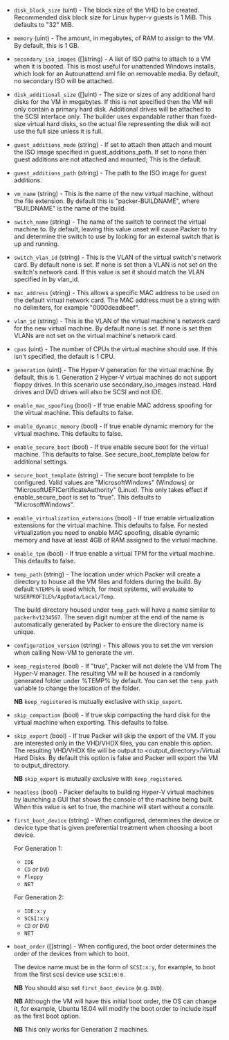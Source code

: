 <!-- Code generated from the comments of the CommonConfig struct in builder/hyperv/common/config.go; DO NOT EDIT MANUALLY -->

- `disk_block_size` (uint) - The block size of the VHD to be created.
  Recommended disk block size for Linux hyper-v guests is 1 MiB. This
  defaults to "32" MiB.

- `memory` (uint) - The amount, in megabytes, of RAM to assign to the
  VM. By default, this is 1 GB.

- `secondary_iso_images` ([]string) - A list of ISO paths to
  attach to a VM when it is booted. This is most useful for unattended
  Windows installs, which look for an Autounattend.xml file on removable
  media. By default, no secondary ISO will be attached.

- `disk_additional_size` ([]uint) - The size or sizes of any
  additional hard disks for the VM in megabytes. If this is not specified
  then the VM will only contain a primary hard disk. Additional drives
  will be attached to the SCSI interface only. The builder uses
  expandable rather than fixed-size virtual hard disks, so the actual
  file representing the disk will not use the full size unless it is
  full.

- `guest_additions_mode` (string) - If set to attach then attach and
  mount the ISO image specified in guest_additions_path. If set to
  none then guest additions are not attached and mounted; This is the
  default.

- `guest_additions_path` (string) - The path to the ISO image for guest
  additions.

- `vm_name` (string) - This is the name of the new virtual machine,
  without the file extension. By default this is "packer-BUILDNAME",
  where "BUILDNAME" is the name of the build.

- `switch_name` (string) - The name of the switch to connect the virtual
  machine to. By default, leaving this value unset will cause Packer to
  try and determine the switch to use by looking for an external switch
  that is up and running.

- `switch_vlan_id` (string) - This is the VLAN of the virtual switch's
  network card. By default none is set. If none is set then a VLAN is not
  set on the switch's network card. If this value is set it should match
  the VLAN specified in by vlan_id.

- `mac_address` (string) - This allows a specific MAC address to be used on
  the default virtual network card. The MAC address must be a string with
  no delimiters, for example "0000deadbeef".

- `vlan_id` (string) - This is the VLAN of the virtual machine's network
  card for the new virtual machine. By default none is set. If none is set
  then VLANs are not set on the virtual machine's network card.

- `cpus` (uint) - The number of CPUs the virtual machine should use. If
  this isn't specified, the default is 1 CPU.

- `generation` (uint) - The Hyper-V generation for the virtual machine. By
  default, this is 1. Generation 2 Hyper-V virtual machines do not support
  floppy drives. In this scenario use secondary_iso_images instead. Hard
  drives and DVD drives will also be SCSI and not IDE.

- `enable_mac_spoofing` (bool) - If true enable MAC address spoofing
  for the virtual machine. This defaults to false.

- `enable_dynamic_memory` (bool) - If true enable dynamic memory for
  the virtual machine. This defaults to false.

- `enable_secure_boot` (bool) - If true enable secure boot for the
  virtual machine. This defaults to false. See secure_boot_template
  below for additional settings.

- `secure_boot_template` (string) - The secure boot template to be
  configured. Valid values are "MicrosoftWindows" (Windows) or
  "MicrosoftUEFICertificateAuthority" (Linux). This only takes effect if
  enable_secure_boot is set to "true". This defaults to "MicrosoftWindows".

- `enable_virtualization_extensions` (bool) - If true enable
  virtualization extensions for the virtual machine. This defaults to
  false. For nested virtualization you need to enable MAC spoofing,
  disable dynamic memory and have at least 4GB of RAM assigned to the
  virtual machine.

- `enable_tpm` (bool) - If true enable a virtual TPM for the
  virtual machine. This defaults to false.

- `temp_path` (string) - The location under which Packer will create a directory to house all the
  VM files and folders during the build. By default `%TEMP%` is used
  which, for most systems, will evaluate to
  `%USERPROFILE%/AppData/Local/Temp`.
  
  The build directory housed under `temp_path` will have a name similar to
  `packerhv1234567`. The seven digit number at the end of the name is
  automatically generated by Packer to ensure the directory name is
  unique.

- `configuration_version` (string) - This allows you to set the vm version when calling New-VM to generate
  the vm.

- `keep_registered` (bool) - If "true", Packer will not delete the VM from
  The Hyper-V manager.
  The resulting VM will be housed in a randomly generated folder under %TEMP% by default.
  You can set the `temp_path` variable to change the location of the folder.
  
  **NB** `keep_registered` is mutually exclusive with `skip_export`.

- `skip_compaction` (bool) - If true skip compacting the hard disk for
  the virtual machine when exporting. This defaults to false.

- `skip_export` (bool) - If true Packer will skip the export of the VM.
  If you are interested only in the VHD/VHDX files, you can enable this
  option. The resulting VHD/VHDX file will be output to
  <output_directory>/Virtual Hard Disks. By default this option is false
  and Packer will export the VM to output_directory.
  
  **NB** `skip_export` is mutually exclusive with `keep_registered`.

- `headless` (bool) - Packer defaults to building Hyper-V virtual
  machines by launching a GUI that shows the console of the machine being
  built. When this value is set to true, the machine will start without a
  console.

- `first_boot_device` (string) - When configured, determines the device or device type that is given preferential
  treatment when choosing a boot device.
  
  For Generation 1:
    - `IDE`
    - `CD` *or* `DVD`
    - `Floppy`
    - `NET`
  
  For Generation 2:
    - `IDE:x:y`
    - `SCSI:x:y`
    - `CD` *or* `DVD`
    - `NET`

- `boot_order` ([]string) - When configured, the boot order determines the order of the devices
  from which to boot.
  
  The device name must be in the form of `SCSI:x:y`, for example,
  to boot from the first scsi device use `SCSI:0:0`.
  
  **NB** You should also set `first_boot_device` (e.g. `DVD`).
  
  **NB** Although the VM will have this initial boot order, the OS can
  change it, for example, Ubuntu 18.04 will modify the boot order to
  include itself as the first boot option.
  
  **NB** This only works for Generation 2 machines.

<!-- End of code generated from the comments of the CommonConfig struct in builder/hyperv/common/config.go; -->
